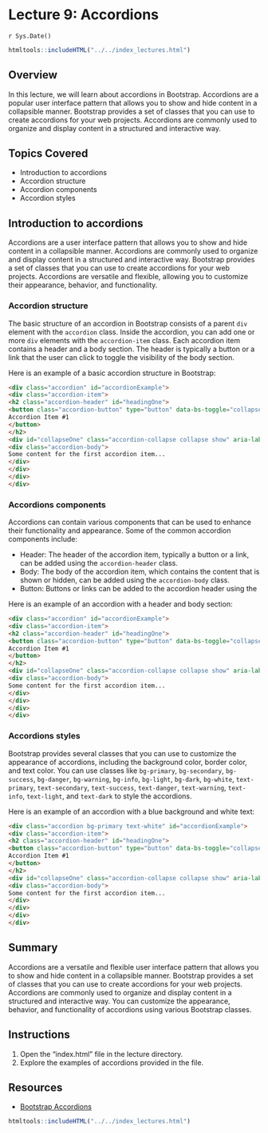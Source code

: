 # Lecture 9: Accordions
`r Sys.Date()`

````r
htmltools::includeHTML("../../index_lectures.html")
````


## Overview

In this lecture, we will learn about accordions in Bootstrap. Accordions are a
popular user interface pattern that allows you to show and hide content in a
collapsible manner. Bootstrap provides a set of classes that you can use to
create accordions for your web projects. Accordions are commonly used to
organize and display content in a structured and interactive way.


## Topics Covered

- Introduction to accordions
- Accordion structure
- Accordion components
- Accordion styles

## Introduction to accordions

Accordions are a user interface pattern that allows you to show and hide content
in a collapsible manner. Accordions are commonly used to organize and display
content in a structured and interactive way. Bootstrap provides a set of classes
that you can use to create accordions for your web projects. Accordions are
versatile and flexible, allowing you to customize their appearance, behavior,
and functionality.

### Accordion structure

The basic structure of an accordion in Bootstrap consists of a parent `div`
element with the `accordion` class. Inside the accordion, you can add one or
more `div` elements with the `accordion-item` class. Each accordion item
contains a header and a body section. The header is typically a button or a link
that the user can click to toggle the visibility of the body section.


Here is an example of a basic accordion structure in Bootstrap:

```html
<div class="accordion" id="accordionExample">
<div class="accordion-item">
<h2 class="accordion-header" id="headingOne">
<button class="accordion-button" type="button" data-bs-toggle="collapse" data-bs-target="#collapseOne" aria-expanded="true" aria-controls="collapseOne">
Accordion Item #1
</button>
</h2>
<div id="collapseOne" class="accordion-collapse collapse show" aria-labelledby="headingOne" data-bs-parent="#accordionExample">
<div class="accordion-body">
Some content for the first accordion item...
</div>
</div>
</div>
</div>
```

### Accordions components

Accordions can contain various components that can be used to enhance their
functionality and appearance. Some of the common accordion components include:

- Header: The header of the accordion item, typically a button or a link, can be
added using the `accordion-header` class.
- Body: The body of the accordion item, which contains the content that is
shown or hidden, can be added using the `accordion-body` class.
- Button: Buttons or links can be added to the accordion header using the

Here is an example of an accordion with a header and body section:

```html
<div class="accordion" id="accordionExample">
<div class="accordion-item">
<h2 class="accordion-header" id="headingOne">
<button class="accordion-button" type="button" data-bs-toggle="collapse" data-bs-target="#collapseOne" aria-expanded="true" aria-controls="collapseOne">
Accordion Item #1
</button>
</h2>
<div id="collapseOne" class="accordion-collapse collapse show" aria-labelledby="headingOne" data-bs-parent="#accordionExample">
<div class="accordion-body">
Some content for the first accordion item...
</div>
</div>
</div>
</div>
```

### Accordions styles

Bootstrap provides several classes that you can use to customize the appearance
of accordions, including the background color, border color, and text color. You
can use classes like `bg-primary`, `bg-secondary`, `bg-success`, `bg-danger`,
`bg-warning`, `bg-info`, `bg-light`, `bg-dark`, `bg-white`, `text-primary`,
`text-secondary`, `text-success`, `text-danger`, `text-warning`, `text-info`,
`text-light`, and `text-dark` to style the accordions.


Here is an example of an accordion with a blue background and white text:

```html
<div class="accordion bg-primary text-white" id="accordionExample">
<div class="accordion-item">
<h2 class="accordion-header" id="headingOne">
<button class="accordion-button" type="button" data-bs-toggle="collapse" data-bs-target="#collapseOne" aria-expanded="true" aria-controls="collapseOne">
Accordion Item #1
</button>
</h2>
<div id="collapseOne" class="accordion-collapse collapse show" aria-labelledby="headingOne" data-bs-parent="#accordionExample">
<div class="accordion-body">
Some content for the first accordion item...
</div>
</div>
</div>
</div>
```

## Summary

Accordions are a versatile and flexible user interface pattern that allows you to
show and hide content in a collapsible manner. Bootstrap provides a set of
classes that you can use to create accordions for your web projects. Accordions
are commonly used to organize and display content in a structured and interactive
way. You can customize the appearance, behavior, and functionality of accordions
using various Bootstrap classes.


## Instructions

1. Open the "index.html" file in the lecture directory.
1. Explore the examples of accordions provided in the file.

## Resources

- [Bootstrap Accordions](https://getbootstrap.com/docs/5.1/components/accordion/)



````r
htmltools::includeHTML("../../index_lectures.html")
````

